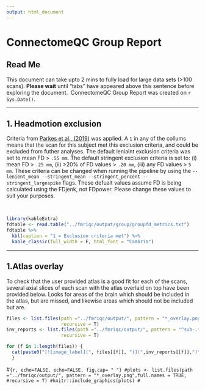 ```yaml
---
output: html_document
---
```


# ConnectomeQC Group Report {.tabset}

## Read Me \

This document can take upto 2 mins to fully load for large data sets (>100 scans). **Please wait** until "tabs" have appeared above this sentence before exploring the document. \ ConnectomeQC Group Report was created on `r Sys.Date()`. \

***

## 1. Headmotion exclusion

Criteria from [Parkes et al., (2019)](https://www.sciencedirect.com/science/article/pii/S1053811917310972) was applied. A `1` in any of the collums means that the scan for this subject met this exclusion criteria, and could be excluded from futher analyses. The default leniaint exclusion criteria was set to mean FD > `.55 mm`. The default stringent exclusion criteria is set to: (i) mean FD > `.25 mm`, (ii) >20% of FD values > `.20 mm`, (iii) any FD values > `5 mm`. These criteria can be changed when running the pipeline by using the `--lenient_mean --stringent_mean --stringent_percent --stringent_largespike` flags. These defualt values assume FD is being calculated using the FDjenk, not FDpower. Please change these values to suit your purposes. 

\

```r
library(kableExtra)
fdtable <- read.table("../fmriqc/output/group/groupfd_metrics.txt")
fdtable %>%
  kbl(caption = "1 = Exclusion criteria met") %>%
  kable_classic(full_width = F, html_font = "Cambria")
```

***

## 1.Atlas overlay 
To check that the user provided atlas is a good fit for each of the scans, several axial slices of each scan with the atlas overlaid on top have been provided below. Looks for areas of the brain which should be included in the atlas, but are missed, and likewise areas which should not be included but are. 


```r
files <- list.files(path ="../fmriqc/output/", pattern = "*_overlay.png",full.names = TRUE,
                    recursive = T)
inv_reports <- list.files(path ="../fmriqc/output/", pattern = "^sub-.*\\.html",full.names = TRUE,
                    recursive = T)

for (f in 1:length(files)) {
  cat(paste0("[![image_label](", files[[f]], ")](",inv_reports[[f]],")\n"))
  }
```

#```{r, echo=FALSE, echo=FALSE, fig.cap= " "}
#plots <- list.files(path ="../fmriqc/output/", pattern = "*_overlay.png",full.names = TRUE, #recursive = T)
#knitr::include_graphics(plots)
#```

